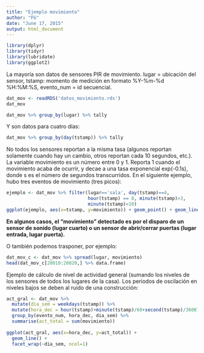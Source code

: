 ```yaml
---
title: "Ejemplo movimiento"
author: "FG"
date: "June 17, 2015"
output: html_document
---
```


```r
library(dplyr)
library(tidyr)
library(lubridate)
library(ggplot2)
```

La mayoría son datos de sensores PIR de movimiento. lugar = ubicación del sensor,
tstamp: momento de medición en formato %Y-%m-%d %H:%M:%S, evento_num = id secuencial. 

```r
dat_mov <- readRDS('datos_movimiento.rds')
dat_mov
```

```r
dat_mov %>% group_by(lugar) %>% tally
```

Y son datos para cuatro días:

```r
dat_mov %>% group_by(day(tstamp)) %>% tally
```

No todos los sensores reportan a la misma tasa (algunos reportan solamente cuando hay un cambio, otros reportan cada 10 segundos, etc.). La variable
movimiento es un número entre 0 y 1. Reporta 1 cuando el movimiento
acaba de ocurrir, y decae a una tasa exponencial exp(-0.1s), donde
s es el número de segundos transcurridos. En el siguiente ejemplo,
hubo  tres eventos de movimiento (tres picos):

```r
ejemplo <- dat_mov %>% filter(lugar=='sala', day(tstamp)==4, 
                              hour(tstamp) == 8, minute(tstamp)>3,
                              minute(tstamp)<10)
ggplot(ejemplo, aes(x=tstamp, y=movimiento)) + geom_point() + geom_line()
```

**En algunos casos, el "movimiento" detectado es por el disparo de un sensor de sonido (lugar cuarto) o un sensor de abrir/cerrar puertas (lugar entrada, lugar puerta).** 




O también podemos trasponer, por ejemplo:
```r
dat_mov_c <- dat_mov %>% spread(lugar, movimiento)
head(dat_mov_c[20010:20020,] %>% data.frame)
```




Ejemplo de cálculo de nivel de actividad general (sumando los niveles de los sensores de todos los lugares de la casa). Los periodos de oscilación en niveles bajos se deben al ruido de una construcción:

```r
act_gral <- dat_mov %>% 
  mutate(dia_sem = weekdays(tstamp)) %>%
  mutate(hora_dec = hour(tstamp)+minute(tstamp)/60+second(tstamp)/3600) %>%
  group_by(evento_num, hora_dec, dia_sem) %>%
  summarise(act_total = sum(movimiento))
  
ggplot(act_gral, aes(x=hora_dec, y=act_total)) +
  geom_line() +
  facet_wrap(~dia_sem, ncol=1)
  

```

